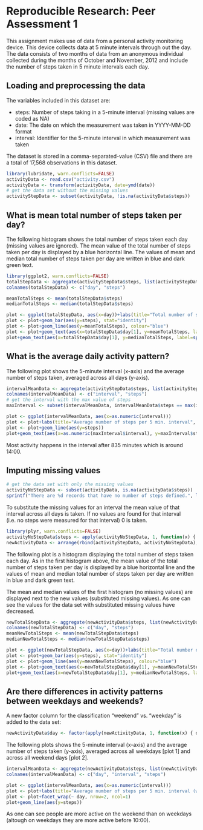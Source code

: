 # Reproducible Research: Peer Assessment 1

This assignment makes use of data from a personal activity monitoring device. This device collects data at 5 minute intervals through out the day. The data consists of two months of data from an anonymous individual collected during the months of October and November, 2012 and include the number of steps taken in 5 minute intervals each day.

## Loading and preprocessing the data

The variables included in this dataset are:

- steps: Number of steps taking in a 5-minute interval (missing values are coded as NA)
- date: The date on which the measurement was taken in YYYY-MM-DD format
- interval: Identifier for the 5-minute interval in which measurement was taken

The dataset is stored in a comma-separated-value (CSV) file and there are a total of 17,568 observations in this dataset.

```r
library(lubridate, warn.conflicts=FALSE)
activityData <- read.csv("activity.csv")
activityData <- transform(activityData, date=ymd(date))
# get the data set without the missing values
activityStepData <- subset(activityData, !is.na(activityData$steps))
```

## What is mean total number of steps taken per day?

The following histogram shows the total number of steps taken each day (missing values are ignored).
The mean value of the total number of steps taken per day is displayed by a blue horizontal line.
The values of mean and median total number of steps taken per day are written in blue and dark green text.

```r
library(ggplot2, warn.conflicts=FALSE)
totalStepData <- aggregate(activityStepData$steps, list(activityStepData$date), sum)
colnames(totalStepData) <- c("day", "steps")

meanTotalSteps <- mean(totalStepData$steps)
medianTotalSteps <- median(totalStepData$steps)

plot <- ggplot(totalStepData, aes(x=day))+labs(title="Total number of steps per day", x="Day", y="Num Steps")
plot <- plot+geom_bar(aes(y=steps), stat="identity")
plot <- plot+geom_line(aes(y=meanTotalSteps), colour="blue")
plot <- plot+geom_text(aes(x=totalStepData$day[1], y=meanTotalSteps, label=sprintf("Mean num steps: %.2f", meanTotalSteps)), fontface="italic", size=4, colour="blue", vjust=-12, hjust=-0.1)
plot+geom_text(aes(x=totalStepData$day[1], y=medianTotalSteps, label=sprintf("Median num steps: %.2f", medianTotalSteps)), fontface="italic", size=4, colour="darkgreen", vjust=-14, hjust=-0.1)
```

## What is the average daily activity pattern?

The following plot shows the 5-minute interval (x-axis) and the average number of steps taken, averaged across all days (y-axis).

```r
intervalMeanData <- aggregate(activityStepData$steps, list(activityStepData$interval), mean)
colnames(intervalMeanData) <- c("interval", "steps")
# get the interval with the max value of steps
maxInterval <- subset(intervalMeanData, intervalMeanData$steps == max(intervalMeanData$steps))

plot <- ggplot(intervalMeanData, aes(x=as.numeric(interval)))
plot <- plot+labs(title="Average number of steps per 5 min. interval", x="5 min. Interval", y="Num Steps")
plot <- plot+geom_line(aes(y=steps))
plot+geom_text(aes(x=as.numeric(maxInterval$interval), y=maxInterval$steps, label=sprintf("Max avg num steps: Interval %d with %.2f steps", maxInterval$interval, maxInterval$steps)), fontface="italic", size=4, colour="blue", vjust=0.1, hjust=-0.01)
```

Most activity happens in the interval after 835 minutes which is around 14:00.

## Imputing missing values

```r
# get the data set with only the missing values
activityNoStepData <- subset(activityData, is.na(activityData$steps))
sprintf("There are %d records that have no number of steps defined.", length(activityNoStepData$steps))
```

To substitute the missing values for an interval the mean value of that interval across all days is taken. If no values are found for that interval (i.e. no steps were measured for that interval) 0 is taken.

```r
library(plyr, warn.conflicts=FALSE)
activityNoStepData$steps <- apply(activityNoStepData, 1, function(x) { m <- mean(subset(activityStepData$steps, activityStepData$interval == x["interval"], "steps")); ifelse(is.nan(m), 0, m) })
newActivityData <- arrange(rbind(activityStepData, activityNoStepData), date, interval)
```

The following plot is a histogram displaying the total number of steps taken each day.
As in the first histogram above, the mean value of the total number of steps taken per day is displayed by a blue horizontal line and
the values of mean and median total number of steps taken per day are written in blue and dark green text.

The mean and median values of the first histogram (no missing values) are displayed next to the new values (substituted missing values). 
As one can see the values for the data set with substituted missing values have decreased.

```r
newTotalStepData <- aggregate(newActivityData$steps, list(newActivityData$date), sum)
colnames(newTotalStepData) <- c("day", "steps")
meanNewTotalSteps <- mean(newTotalStepData$steps)
medianNewTotalSteps <- median(newTotalStepData$steps)

plot <- ggplot(newTotalStepData, aes(x=day))+labs(title="Total number of steps per day", x="Day", y="Num Steps")
plot <- plot+geom_bar(aes(y=steps), stat="identity")
plot <- plot+geom_line(aes(y=meanNewTotalSteps), colour="blue")
plot <- plot+geom_text(aes(x=newTotalStepData$day[1], y=meanNewTotalSteps, label=sprintf("Mean num steps: %.2f (without missing values: %.2f)", meanNewTotalSteps, meanTotalSteps)), fontface="italic", size=4, colour="blue", vjust=-12, hjust=-0.1)
plot+geom_text(aes(x=newTotalStepData$day[1], y=medianNewTotalSteps, label=sprintf("Median num steps: %.2f (without missing values: %.2f)", medianNewTotalSteps, medianTotalSteps)), fontface="italic", size=4, colour="darkgreen", vjust=-14, hjust=-0.1)
```

## Are there differences in activity patterns between weekdays and weekends?

A new factor column for the classification "weekend" vs. "weekday" is added to the data set:

```r
newActivityData$day <- factor(apply(newActivityData, 1, function(x) { d <- wday(x["date"]); ifelse(d == 1 | d == 7, "weekend", "weekday") }))
```

The following plots shows the 5-minute interval (x-axis) and the average number of steps taken (y-axis), averaged across all weekdays [plot 1] and across all weekend days [plot 2].

```r
intervalMeanData <- aggregate(newActivityData$steps, list(newActivityData$day, newActivityData$interval), mean)
colnames(intervalMeanData) <- c("day", "interval", "steps")

plot <- ggplot(intervalMeanData, aes(x=as.numeric(interval)))
plot <- plot+labs(title="Average number of steps per 5 min. interval (weekday vs. weekend)", x="5 min. Interval", y="Num Steps")
plot <- plot+facet_wrap(~ day, nrow=2, ncol=1)
plot+geom_line(aes(y=steps))
```

As one can see people are more active on the weekend than on weekdays (altough on weekdays they are more active before 10:00). 
